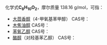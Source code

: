 {{DISPLAYTITLE:C<sub>8</sub>H<sub>10</sub>O<sub>2</sub>}}{{MolFormDisambigNav|C=8|H=10|O=2}}
化学式'''C<sub>8</sub>H<sub>10</sub>O<sub>2</sub>'''，摩尔质量 138.16 g/mol，可指：

*[[大茴香醇|大茴香醇]]（4-甲氧基苯甲醇） CAS号：{{CAS|105-13-5}}
*[[木焦油醇|木焦油醇]] CAS号：{{CAS|93-51-6}}
*[[苯氧乙醇|苯氧乙醇]] CAS号：{{CAS|122-99-6}}
*[[酪醇|酪醇]]（对羟基苯乙醇） CAS号：{{CAS|501-94-0}}

{{Isomerdab}}